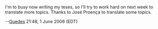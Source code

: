 I'm to busy now writing my teses, so I'll try to work hard on next week to translate more topics. Thanks to José Proença to translate some topics.

--[[User:Guedes|Guedes]] 21:48, 1 June 2006 (EDT)